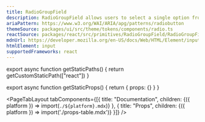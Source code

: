 ```yaml
---
title: RadioGroupField
description: RadioGroupField allows users to select a single option from a list of mutually exclusive options.
ariaPattern: https://www.w3.org/WAI/ARIA/apg/patterns/radiobutton
themeSource: packages/ui/src/theme/tokens/components/radio.ts
reactSource: packages/react/src/primitives/RadioGroupField/RadioGroupField.tsx
mdnUrl: https://developer.mozilla.org/en-US/docs/Web/HTML/Element/input/radio
htmlElement: input
supportedFrameworks: react
---
```



export async function getStaticPaths() {
  return getCustomStaticPath(["react"])
}

export async function getStaticProps() {
  return { props: {} }
}

<PageTabLayout 
  tabComponents={[{
    title: "Documentation", 
    children: <Fragment>{({ platform }) => import(`./${platform}.mdx`)}</Fragment>
  },
  {
    title: "Props", 
    children: <Fragment>{({ platform }) => import('./props-table.mdx')}</Fragment>
  }]}
/>
        